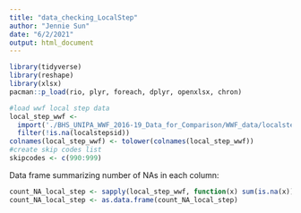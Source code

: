 ```yaml
---
title: "data_checking_LocalStep"
author: "Jennie Sun"
date: "6/2/2021"
output: html_document
---
```


```r
library(tidyverse)
library(reshape)
library(xlsx)
pacman::p_load(rio, plyr, foreach, dplyr, openxlsx, chron)
```

```r
#load wwf local step data
local_step_wwf <- 
  import('./BHS_UNIPA_WWF_2016-19_Data_for_Comparison/WWF_data/localstep-20210113.csv')  %>%
  filter(!is.na(localstepsid))
colnames(local_step_wwf) <- tolower(colnames(local_step_wwf))
#create skip codes list
skipcodes <- c(990:999)
```

Data frame summarizing number of NAs in each column: 
```r
count_NA_local_step <- sapply(local_step_wwf, function(x) sum(is.na(x)))
count_NA_local_step <- as.data.frame(count_NA_local_step)
```
